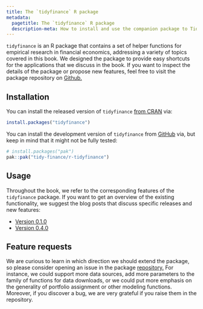 ```yaml
---
title: The `tidyfinance` R package
metadata:
  pagetitle: The `tidyfinance` R package
  description-meta: How to install and use the companion package to Tidy Finance with R.  
---
```


`tidyfinance` is an R package that contains a set of helper functions for empirical research in financial economics, addressing a variety of topics covered in this book. We designed the package to provide easy shortcuts for the applications that we discuss in the book. If you want to inspect the details of the package or propose new features, feel free to visit the package repository on [Github.](https://github.com/tidy-finance/r-tidyfinance)

## Installation

You can install the released version of `tidyfinance` [from CRAN](https://cran.r-project.org/package=tidyfinance) via:

``` r
install.packages("tidyfinance")
```

You can install the development version of `tidyfinance` from [GitHub](https://github.com/tidy-finance/r-tidyfinance) via, but keep in mind that it might not be fully tested:

``` r
# install.packages("pak")
pak::pak("tidy-finance/r-tidyfinance")
```

## Usage

Throughout the book, we refer to the corresponding features of the `tidyfinance` package. If you want to get an overview of the existing functionality, we suggest the blog posts that discuss specific releases and new features:

- [Version 0.1.0](../blog/r-tidyfinance-0-1-0/index.qmd)
- [Version 0.4.0](../blog/r-tidyfinance-0-4-0-new-data-downloads/index.qmd)

## Feature requests

We are curious to learn in which direction we should extend the package, so please consider opening an issue in the package [repository.](https://github.com/tidy-finance/r-tidyfinance) For instance, we could support more data sources, add more parameters to the family of functions for data downloads, or we could put more emphasis on the generality of portfolio assignment or other modeling functions. Moreover, if you discover a bug, we are very grateful if you raise them in the repository.
